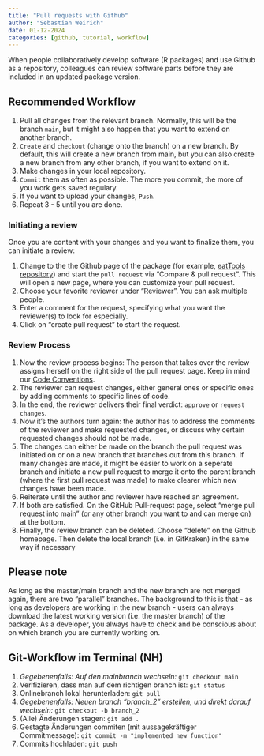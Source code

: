 ```yaml
---
title: "Pull requests with Github"
author: "Sebastian Weirich"
date: 01-12-2024
categories: [github, tutorial, workflow]
---
```


When people collaboratively develop software (R packages) and use Github as a repository, colleagues can review software parts before they are included in an updated package version.

## Recommended Workflow

1.  Pull all changes from the relevant branch. Normally, this will be the branch `main`, but it might also happen that you want to extend on another branch.
2.  `Create` and `checkout` (change onto the branch) on a new branch. By default, this will create a new branch from main, but you can also create a new branch from any other branch, if you want to extend on it.
3.  Make changes in your local repository.
4.  `Commit` them as often as possible. The more you commit, the more of you work gets saved regulary.
5.  If you want to upload your changes, `Push`.
6.  Repeat 3 - 5 until you are done.

### Initiating a review

Once you are content with your changes and you want to finalize them, you can initiate a review:

1.  Change to the the Github page of the package (for example, [eatTools repository](https://github.com/weirichs/eatTools)) and start the `pull request` via "Compare & pull request". This will open a new page, where you can customize your pull request.
2.  Choose your favorite reviewer under "Reviewer". You can ask multiple people.
3.  Enter a comment for the request, specifying what you want the reviewer(s) to look for especially.
4.  Click on "create pull request" to start the request.

### Review Process

1.  Now the review process begins: The person that takes over the review assigns herself on the right side of the pull request page. Keep in mind our [Code Conventions](https://iqb-research.github.io/IQB-Methods/docs/discussions/code_conventions.html).
2.  The reviewer can request changes, either general ones or specific ones by adding comments to specific lines of code.
3.  In the end, the reviewer delivers their final verdict: `approve` or `request changes`.
4.  Now it's the authors turn again: the author has to address the comments of the reviewer and make requested changes, or discuss why certain requested changes should not be made.
5.  The changes can either be made on the branch the pull request was initiated on or on a new branch that branches out from this branch. If many changes are made, it might be easier to work on a seperate branch and initiate a new pull request to merge it onto the parent branch (where the first pull request was made) to make clearer which new changes have been made.
6.  Reiterate until the author and reviewer have reached an agreement.
7.  If both are satisfied. On the GitHub Pull-request page, select "merge pull request into main" (or any other branch you want to and can merge on) at the bottom.
8.  Finally, the review branch can be deleted. Choose "delete" on the Github homepage. Then delete the local branch (i.e. in GitKraken) in the same way if necessary

## Please note

As long as the master/main branch and the new branch are not merged again, there are two "parallel" branches. The background to this is that - as long as developers are working in the new branch - users can always download the latest working version (i.e. the master branch) of the package. As a developer, you always have to check and be conscious about on which branch you are currently working on.

## Git-Workflow im Terminal (NH)

1.  *Gegebenenfalls: Auf den mainbranch wechseln:* `git checkout main`
2.  Verifizieren, dass man auf dem richtigen branch ist: `git status`
3.  Onlinebranch lokal herunterladen: `git pull`
4.  *Gegebenenfalls: Neuen branch "branch_2" erstellen, und direkt darauf wechseln:* `git checkout -b branch_2`
5.  (Alle) Änderungen stagen: `git add .`
6.  Gestagte Änderungen commiten (mit aussagekräftiger Commitmessage): `git commit -m "implemented new function"`
7.  Commits hochladen: `git push`
